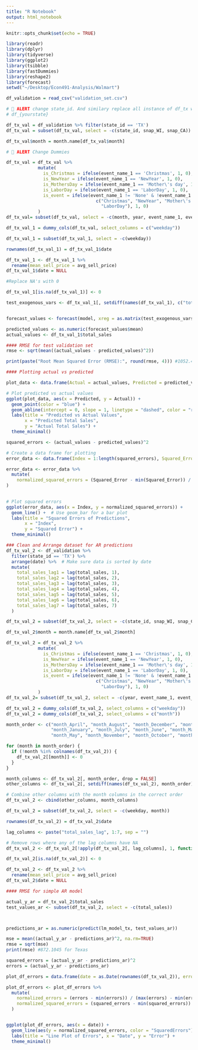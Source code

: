 ```yaml
---
title: "R Notebook"
output: html_notebook
---
```


```r
knitr::opts_chunk$set(echo = TRUE)
```

```r
library(readr)
library(dplyr)
library(tidyverse)
library(ggplot2)
library(tsibble)
library(fastDummies)
library(reshape2)
library(forecast)
setwd("~/Desktop/Econ491-Analysis/Walmart")
```


```r
df_validation = read_csv("validation_set.csv")

# 🚨 ALERT change state_id. And similary replace all instance of df_tx with 
# df_{yourstate}

df_tx_val = df_validation %>% filter(state_id == 'TX')
df_tx_val = subset(df_tx_val, select = -c(state_id, snap_WI, snap_CA)) # 🚨 ALERT change snaps

df_tx_val$month = month.name[df_tx_val$month]

# 🚨 ALERT Change Dummies

df_tx_val = df_tx_val %>% 
            mutate(
              is_Christmas = ifelse(event_name_1 == 'Christmas', 1, 0),
              is_NewYear = ifelse(event_name_1 == 'NewYear', 1, 0),
              is_MothersDay = ifelse(event_name_1 == 'Mother\'s day', 1, 0),
              is_LaborDay = ifelse(event_name_1 == 'LaborDay', 1, 0),
              is_event = ifelse(event_name_1 != 'None' & !event_name_1 %in% 
                                  c("Christmas", "NewYear", "Mother\'s day", 
                                    "LaborDay"), 1, 0)
            )
df_tx_val= subset(df_tx_val, select = -c(month, year, event_name_1, event_name_2))

df_tx_val_1 = dummy_cols(df_tx_val, select_columns = c("weekday"))

df_tx_val_1 = subset(df_tx_val_1, select = -c(weekday))

rownames(df_tx_val_1) = df_tx_val_1$date

df_tx_val_1 <- df_tx_val_1 %>%
  rename(mean_sell_price = avg_sell_price)
df_tx_val_1$date = NULL
```

```r
#Replace NA's with 0

df_tx_val_1[is.na(df_tx_val_1)] <- 0

test_exogenous_vars <- df_tx_val_1[, setdiff(names(df_tx_val_1), c("total_sales", "weekday_Sunday"))]


forecast_values <- forecast(model, xreg = as.matrix(test_exogenous_vars), h = nrow(df_tx_val_1))

predicted_values <- as.numeric(forecast_values$mean)
actual_values <- df_tx_val_1$total_sales
```

```r
#### RMSE for test validation set
rmse <- sqrt(mean((actual_values - predicted_values)^2))

print(paste("Root Mean Squared Error (RMSE):", round(rmse, 4))) #1052.4564
```

```r
#### Plotting actual vs predicted

plot_data <- data.frame(Actual = actual_values, Predicted = predicted_values)

# Plot predicted vs actual values
ggplot(plot_data, aes(x = Predicted, y = Actual)) +
  geom_point(color = "blue") +
  geom_abline(intercept = 0, slope = 1, linetype = "dashed", color = "red") +  # 1:1 line for reference
  labs(title = "Predicted vs Actual Values",
       x = "Predicted Total Sales",
       y = "Actual Total Sales") +
  theme_minimal()
```

```r
squared_errors <- (actual_values - predicted_values)^2

# Create a data frame for plotting
error_data <- data.frame(Index = 1:length(squared_errors), Squared_Error = squared_errors)

error_data <- error_data %>%
  mutate(
    normalized_squared_errors = (Squared_Error - min(Squared_Error)) / (max(Squared_Error) - min(Squared_Error))
)
  

# Plot squared errors
ggplot(error_data, aes(x = Index, y = normalized_squared_errors)) +
  geom_line() +  # Use geom_bar for a bar plot
  labs(title = "Squared Errors of Predictions",
       x = "Index",
       y = "Squared Error") +
  theme_minimal()
```

```r
### Clean and Arrange dataset for AR predictions
df_tx_val_2 <- df_validation %>%
  filter(state_id == 'TX') %>%
  arrange(date) %>%  # Make sure data is sorted by date
  mutate(
    total_sales_lag1 = lag(total_sales, 1),
    total_sales_lag2 = lag(total_sales, 2),
    total_sales_lag3 = lag(total_sales, 3),
    total_sales_lag4 = lag(total_sales, 4),
    total_sales_lag5 = lag(total_sales, 5),
    total_sales_lag6 = lag(total_sales, 6),
    total_sales_lag7 = lag(total_sales, 7)
  )

df_tx_val_2 = subset(df_tx_val_2, select = -c(state_id, snap_WI, snap_CA))

df_tx_val_2$month = month.name[df_tx_val_2$month]

df_tx_val_2 = df_tx_val_2 %>% 
            mutate(
              is_Christmas = ifelse(event_name_1 == 'Christmas', 1, 0),
              is_NewYear = ifelse(event_name_1 == 'NewYear', 1, 0),
              is_MothersDay = ifelse(event_name_1 == 'Mother\'s day', 1, 0),
              is_LaborDay = ifelse(event_name_1 == 'LaborDay', 1, 0),
              is_event = ifelse(event_name_1 != 'None' & !event_name_1 %in% 
                                  c("Christmas", "NewYear", "Mother\'s day", 
                                    "LaborDay"), 1, 0)
            )
df_tx_val_2= subset(df_tx_val_2, select = -c(year, event_name_1, event_name_2))

df_tx_val_2 = dummy_cols(df_tx_val_2, select_columns = c("weekday"))
df_tx_val_2 = dummy_cols(df_tx_val_2, select_columns = c("month"))

month_order <- c("month_April", "month_August", "month_December", "month_February", 
                 "month_January", "month_July", "month_June", "month_March", 
                 "month_May", "month_November", "month_October", "month_September")

for (month in month_order) {
  if (!month %in% colnames(df_tx_val_2)) {
    df_tx_val_2[[month]] <- 0
  }
}

month_columns <- df_tx_val_2[, month_order, drop = FALSE]
other_columns <- df_tx_val_2[, setdiff(names(df_tx_val_2), month_order), drop = FALSE]

# Combine other columns with the month columns in the correct order
df_tx_val_2 <- cbind(other_columns, month_columns)

df_tx_val_2 = subset(df_tx_val_2, select = -c(weekday, month))

rownames(df_tx_val_2) = df_tx_val_2$date

lag_columns <- paste("total_sales_lag", 1:7, sep = "")

# Remove rows where any of the lag columns have NA
df_tx_val_2 <- df_tx_val_2[!apply(df_tx_val_2[, lag_columns], 1, function(x) any(is.na(x))), ]

df_tx_val_2[is.na(df_tx_val_2)] <- 0

df_tx_val_2 <- df_tx_val_2 %>%
  rename(mean_sell_price = avg_sell_price)
df_tx_val_2$date = NULL

```

```r
#### RMSE for simple AR model

actual_y_ar = df_tx_val_2$total_sales
test_values_ar <- subset(df_tx_val_2, select = -c(total_sales))



predictions_ar = as.numeric(predict(lm_model_tx, test_values_ar))

mse = mean((actual_y_ar - predictions_ar)^2, na.rm=TRUE)
rmse = sqrt(mse)
print(rmse) #872.1045 for Texas

squared_errors = (actual_y_ar - predictions_ar)^2
errors = (actual_y_ar - predictions_ar)

plot_df_errors = data.frame(date = as.Date(rownames(df_tx_val_2)), errors = errors, squared_errors = squared_errors)

plot_df_errors <- plot_df_errors %>%
  mutate(
    normalized_errors = (errors - min(errors)) / (max(errors) - min(errors)),
    normalized_squared_errors = (squared_errors - min(squared_errors)) / (max(squared_errors) - min(squared_errors))
  )


ggplot(plot_df_errors, aes(x = date)) +
  geom_line(aes(y = normalized_squared_errors, color = "SquaredErrors"))+
  labs(title = "Line Plot of Errors", x = "Date", y = "Error") +
  theme_minimal()
```
